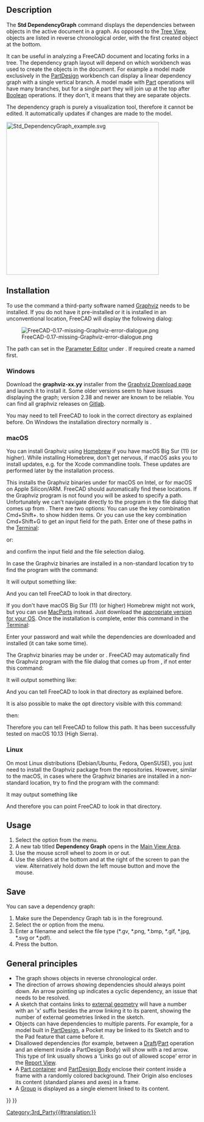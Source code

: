 <languages/>

{{Docnav
|[[Std_SceneInspector|SceneInspector]]
|[[Std_ExportDependencyGraph|ExportDependencyGraph]]
|[[Std_Tools_Menu|Std Tools Menu]]
|IconL=Std_SceneInspector.svg
|IconR=
|IconC=Freecad.svg
}}

{{GuiCommand
|Name=Std DependencyGraph
|MenuLocation=Tools → Dependency Graph
|Workbenches=All
|SeeAlso=[[Std_ExportDependencyGraph|Std ExportDependencyGraph]]
}}

== Description ==

The '''Std DependencyGraph''' command displays the dependencies between objects in the active document in a graph. As opposed to the [[Tree_View|Tree View]], objects are listed in reverse chronological order, with the first created object at the bottom.

It can be useful in analyzing a FreeCAD document and locating forks in a tree. The dependency graph layout will depend on which workbench was used to create the objects in the document. For example a model made exclusively in the [[PartDesign_Workbench|PartDesign]] workbench can display a linear dependency graph with a single vertical branch. A model made with [[Part_Workbench|Part]] operations will have many branches, but for a single part they will join up at the top after [[Part_Boolean|Boolean]] operations. If they don't, it means that they are separate objects.

The dependency graph is purely a visualization tool, therefore it cannot be edited. It automatically updates if changes are made to the model.

[[Image:Std_DependencyGraph_example.svg|400px]]
{{Caption|Example of a dependency graph with a PartDesign body on the left and an object created with Part operations on the right}}

==Installation== 

To use the command a third-party software named [https://graphviz.org/ Graphviz] needs to be installed. If you do not have it pre-installed or it is installed in an unconventional location, FreeCAD will display the following dialog:

[[File:FreeCAD-0.17-missing-Graphviz-error-dialogue.png]]

The path can set in the [[Std_DlgParameter|Parameter Editor]] under {{MenuCommand|BaseApp → Preferences → Paths}}. If required create a {{Value|New String Item}} named {{Value|Graphviz}} first.

===Windows=== 

Download the '''graphviz-xx.yy''' installer from the [https://graphviz.org/download/#windows Graphviz Download page] and launch it to install it. Some older versions seem to have issues displaying the graph; version 2.38 and newer are known to be reliable. You can find all graphviz releases on [https://gitlab.com/graphviz/graphviz/-/releases Gitlab].

You may need to tell FreeCAD to look in the correct directory as explained before. On Windows the installation directory normally is {{FileName|C:\Program Files\Graphviz\bin}}. 

===macOS=== 

You can install Graphviz using [https://brew.sh/ Homebrew] if you have macOS Big Sur (11) (or higher). While installing Homebrew, don't get nervous, if macOS asks you to install updates, e.g. for the Xcode commandline tools. These updates are performed later by the installation process.

{{Code|lang=text|code=
brew install graphviz
}}

This installs the Graphviz binaries under {{FileName|/usr/local/bin}} for macOS on Intel, or {{FileName|/opt/homebrew}} for macOS on Apple Silicon/ARM. FreeCAD should automatically find these locations. If the Graphviz program is not found you will be asked to specify a path. Unfortunately we can't navigate directly to the program in the file dialog that comes up from {{MenuCommand|Tools → Dependency Graph}}. There are two options: You can use the key combination Cmd+Shift+. to show hidden items. Or you can use the key combination Cmd+Shift+G to get an input field for the path. Enter one of these paths in the [https://en.wikipedia.org/wiki/Terminal_(macOS) Terminal]:

{{Code|lang=text|code=
/usr/local/bin
}}

or:

{{Code|lang=text|code=
/opt/homebrew/bin
}}

and confirm the input field and the file selection dialog.

In case the Graphviz binaries are installed in a non-standard location try to find the program with the command:

{{Code|lang=text|code=
type dot
}}

It will output something like: 

{{Code|lang=text|code=
dot is /usr/local/bin/dot
}}

And you can tell FreeCAD to look in that directory.

If you don't have macOS Big Sur (11) (or higher) Homebrew might not work, but you can use [https://www.macports.org/index.php MacPorts] instead. Just download the [https://www.macports.org/install.php appropriate version for your OS]. Once the installation is complete, enter this command in the [https://en.wikipedia.org/wiki/Terminal_(macOS) Terminal]:

{{Code|lang=text|code=
sudo port install graphviz
}}

Enter your password and wait while the dependencies are downloaded and installed (it can take some time).

The Graphviz binaries may be under {{FileName|/usr/local/bin}} or {{FileName|/opt/local/bin/dot}}. FreeCAD may automatically find the Graphviz program with the file dialog that comes up from {{MenuCommand|Tools → Dependency Graph}}, if not enter this command:

{{Code|lang=text|code=
type dot
}}

It will output something like:

{{Code|lang=text|code=
dot is /opt/local/bin/dot
}}

And you can tell FreeCAD to look in that directory as explained before.

It is also possible to make the opt directory visible with this command:

{{Code|lang=text|code=
defaults write com.apple.finder AppleShowAllFiles YES;
}}

then:

{{Code|lang=text|code=
killall Finder /System/Library/CoreServices/Finder.app;
}}

Therefore you can tell FreeCAD to follow this path. It has been successfully tested on macOS 10.13 (High Sierra).

===Linux=== 

On most Linux distributions (Debian/Ubuntu, Fedora, OpenSUSE), you just need to install the Graphviz package from the repositories. However, similar to the macOS, in cases where the Graphviz binaries are installed in a non-standard location, try to find the program with the command:

{{Code|lang=text|code=
type dot
}}

It may output something like 

{{Code|lang=text|code=
dot is /usr/local/bin/dot
}}

And therefore you can point FreeCAD to look in that directory.

==Usage== 

# Select the {{MenuCommand|Tools → [[Image:Std_DependencyGraph.svg|16px]] Dependency Graph}} option from the menu.
# A new tab titled '''Dependency Graph''' opens in the [[Main_View_Area|Main View Area]].
# Use the mouse scroll wheel to zoom in or out.
# Use the sliders at the bottom and at the right of the screen to pan the view. Alternatively hold down the left mouse button and move the mouse.

==Save== 

You can save a dependency graph:
# Make sure the Dependency Graph tab is in the foreground.
# Select the {{MenuCommand|File → [[Std_Save|Save]]}} or {{MenuCommand|File → [[Std_SaveAs|Save As]]}} option from the menu.
# Enter a filename and select the file type (*.gv, *.png, *.bmp, *.gif, *.jpg, *.svg or *.pdf).
# Press the {{Button|Save}} button.

==General principles==

* The graph shows objects in reverse chronological order.
* The direction of arrows showing dependencies should always point down. An arrow pointing up indicates a cyclic dependency, an issue that needs to be resolved.
* A sketch that contains links to [[Sketcher_External|external geometry]] will have a number with an 'x' suffix besides the arrow linking it to its parent, showing the number of external geometries linked in the sketch.
* Objects can have dependencies to multiple parents. For example, for a model built in [[PartDesign_Workbench|PartDesign]], a Pocket may be linked to its Sketch and to the Pad feature that came before it.
* Disallowed dependencies (for example, between a [[Draft_Workbench|Draft]]/[[Part_Workbench|Part]] operation and an element inside a PartDesign Body) will show with a red arrow. This type of link usually shows a 'Links go out of allowed scope' error in the [[Report_View|Report View]].
* A [[Std_Part|Part container]] and [[PartDesign_Body|PartDesign Body]] enclose their content inside a frame with a randomly colored background. Their Origin also encloses its content (standard planes and axes) in a frame.
* A [[Std_Group|Group]] is displayed as a single element linked to its content.


{{Docnav
|[[Std_SceneInspector|SceneInspector]]
|[[Std_ExportDependencyGraph|ExportDependencyGraph]]
|[[Std_Tools_Menu|Std Tools Menu]]
|IconL=Std_SceneInspector.svg
|IconR=
|IconC=Freecad.svg
}}

{{Std_Base_navi{{#translation:}}}}
{{Userdocnavi{{#translation:}}}}
[[Category:3rd_Party{{#translation:}}]]